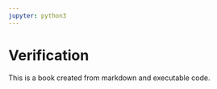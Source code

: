 ```yaml
---
jupyter: python3
---
```


# Verification

This is a book created from markdown and executable code.

